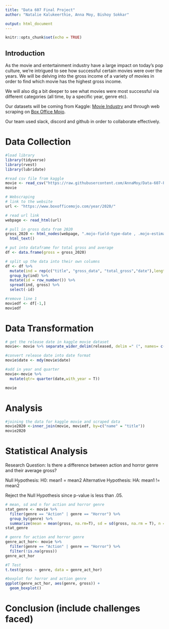 ```yaml
---
title: "Data 607 Final Project"
author: "Natalie Kalukeerthie, Anna Moy, Bishoy Sokkar"

output: html_document
---
```


```r
knitr::opts_chunk$set(echo = TRUE)
```

## Introduction

As the movie and entertainment industry have a large impact on today’s pop culture, we’re intrigued to see how successful certain movies were over the years. We will be delving into the gross income of a variety of movies in order to find which movie has the highest gross income. 

We will also dig a bit deeper to see what movies were most successful via different categories (all time, by a specific year, genre etc).  

Our datasets will be coming from Kaggle: [Movie Industry](https://www.kaggle.com/datasets/danielgrijalvas/movies) and through web scraping on [Box Office Mojo](https://www.boxofficemojo.com/year/2020/). 

Our team used slack, discord and github in order to collaborate effectively.

# Data Collection
``` r
#load library
library(tidyverse)
library(rvest)
library(lubridate)
```

```r
#read csv file from kaggle
movie <- read_csv("https://raw.githubusercontent.com/AnnaMoy/Data-607-Project/main/movies.csv")
movie
```

```r
# Webscraping
# link to the website
url <- "https://www.boxofficemojo.com/year/2020/"

# read url link 
webpage <- read_html(url)

# pull in gross data from 2020
gross_2020 <- html_nodes(webpage, ".mojo-field-type-date , .mojo-estimatable , .mojo-cell-wide") %>%
  html_text()

# put into dataframe for total gross and average
df <- data.frame(gross = gross_2020)

# split up the data into their own columns
df <- df %>%
  mutate(ind = rep(c("title", "gross_data", "total_gross","date"),length.out = n())) %>%
  group_by(ind) %>%
  mutate(id = row_number()) %>%
  spread(ind, gross) %>%
  select(-id)

#remove line 1
moviedf <- df[-1,]
moviedf
```

# Data Transformation
```r
# get the release date in kaggle movie dataset
movie<- movie %>% separate_wider_delim(released, delim =" (", names= c("date","location"))

#convert release date into date format
movie$date <- mdy(movie$date)

#add in year and quarter
movie<-movie %>%
  mutate(qtr= quarter(date,with_year = T))

movie
```
# Analysis
```r
#joining the data for kaggle movie and scraped data
movie2020 <-inner_join(movie, moviedf, by=c("name" = "title"))
movie2020
```

# Statistical Analysis
Research Question: Is there a difference between action and horror genre and their average gross?

Null Hypothesis: H0: mean1 = mean2
Alternative Hypothesis: HA: mean1 != mean2

Reject the Null Hypothesis since p-value is less than .05.

```r
# mean, sd and n for action and horror genre
stat_genre <- movie %>%
  filter(genre == "Action" | genre == "Horror") %>%
  group_by(genre) %>%
  summarize(mean = mean(gross, na.rm=T), sd = sd(gross, na.rm = T), n = n())
stat_genre

# genre for action and horror genre
genre_act_hor<- movie %>%
  filter(genre == "Action" | genre == "Horror") %>%
  filter(!is.na(gross))
genre_act_hor

#T Test 
t.test(gross ~ genre, data = genre_act_hor)

#boxplot for horror and action genre
ggplot(genre_act_hor, aes(genre, gross)) +
  geom_boxplot() 
```

# Conclusion (include challenges faced)
